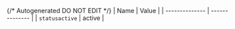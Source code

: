 {/* Autogenerated DO NOT EDIT  */}
| Name           | Value          |
| -------------- | -------------- |
| `statusactive` | active         |